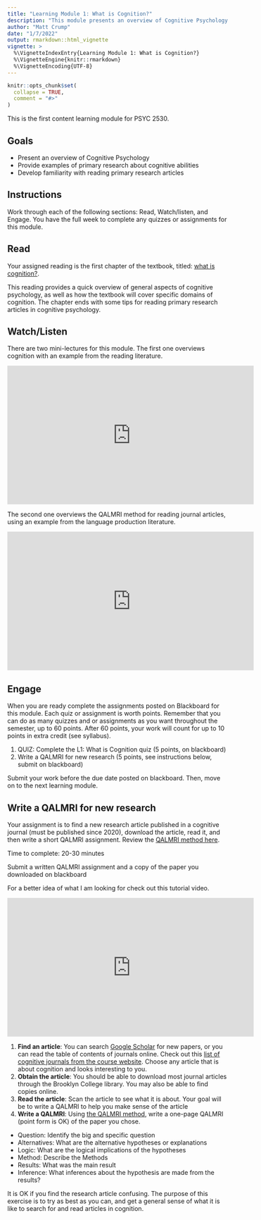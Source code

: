 ```yaml
---
title: "Learning Module 1: What is Cognition?"
description: "This module presents an overview of Cognitive Psychology along with a tutorial on reading primary research articles. Read Chapter 1 from the textbook, watch the mini-lectures, and complete the quiz and/or writing assignment by the due date."
author: "Matt Crump"
date: "1/7/2022"
output: rmarkdown::html_vignette
vignette: >
  %\VignetteIndexEntry{Learning Module 1: What is Cognition?}
  %\VignetteEngine{knitr::rmarkdown}
  %\VignetteEncoding{UTF-8}
---
```


```r
knitr::opts_chunk$set(
  collapse = TRUE,
  comment = "#>"
)
```

This is the first content learning module for PSYC 2530.

## Goals

- Present an overview of Cognitive Psychology
- Provide examples of primary research about cognitive abilities
- Develop familiarity with reading primary research articles

## Instructions

Work through each of the following sections: Read, Watch/listen, and Engage. You have the full week to complete any quizzes or assignments for this module.

## Read

Your assigned reading is the first chapter of the textbook, titled: [what is cognition?](https://www.crumplab.com/cognition/textbook/what-is-cognition.html). 

This reading provides a quick overview of general aspects of cognitive psychology, as well as how the textbook will cover specific domains of cognition. The chapter ends with some tips for reading primary research articles in cognitive psychology.

## Watch/Listen

There are two mini-lectures for this module. The first one overviews cognition with an example from the reading literature. 

<iframe width="560" height="315" src="https://www.youtube.com/embed/dnZB-3Sus0Y" title="YouTube video player" frameborder="0" allow="accelerometer; autoplay; clipboard-write; encrypted-media; gyroscope; picture-in-picture" allowfullscreen></iframe>

The second one overviews the QALMRI method for reading journal articles, using an example from the language production literature.

<iframe width="560" height="315" src="https://www.youtube.com/embed/eWi6k8Wdl-w" title="YouTube video player" frameborder="0" allow="accelerometer; autoplay; clipboard-write; encrypted-media; gyroscope; picture-in-picture" allowfullscreen></iframe>

## Engage

When you are ready complete the assignments posted on Blackboard for this module. Each quiz or assignment is worth points. Remember that you can do as many quizzes and or assignments as you want throughout the semester, up to 60 points. After 60 points, your work will count for up to 10 points in extra credit (see syllabus).

1. QUIZ: Complete the L1: What is Cognition quiz (5 points, on blackboard)
2. Write a QALMRI for new research (5 points, see instructions below, submit on blackboard)

Submit your work before the due date posted on blackboard. Then, move on to the next learning module.

## Write a QALMRI for new research 

Your assignment is to find a new research article published in a cognitive journal (must be published since 2020), download the article, read it, and then write a short QALMRI assignment. Review the [QALMRI method here](https://www.crumplab.com/cognition/textbook/what-is-cognition.html#the-qalmri-method).

Time to complete: 20-30 minutes

Submit a written QALMRI assignment and a copy of the paper you downloaded on blackboard

For a better idea of what I am looking for check out this tutorial video. 

<iframe width="560" height="315" src="https://www.youtube.com/embed/vP77pqOoXVw" title="YouTube video player" frameborder="0" allow="accelerometer; autoplay; clipboard-write; encrypted-media; gyroscope; picture-in-picture" allowfullscreen></iframe>

1. **Find an article**: You can search [Google Scholar](https://scholar.google.com) for new papers, or you can read the table of contents of journals online. Check out this [list of cognitive journals from the course website](https://www.crumplab.com/cognition/articles/course_docs/resources.html). Choose any article that is about cognition and looks interesting to you.
2. **Obtain the article**: You should be able to download most journal articles through the Brooklyn College library. You may also be able to find copies online.
3. **Read the article**: Scan the article to see what it is about. Your goal will be to write a QALMRI to help you make sense of the article
4. **Write a QALMRI**: Using [the QALMRI method](https://www.crumplab.com/cognition/textbook/what-is-cognition.html#the-qalmri-method), write a one-page QALMRI (point form is OK) of the paper you chose.

- Question: Identify the big and specific question
- Alternatives: What are the alternative hypotheses or explanations
- Logic: What are the logical implications of the hypotheses
- Method: Describe the Methods
- Results: What was the main result
- Inference: What inferences about the hypothesis are made from the results?

It is OK if you find the research article confusing. The purpose of this exercise is to try as best as you can, and get a general sense of what it is like to search for and read articles in cognition.



